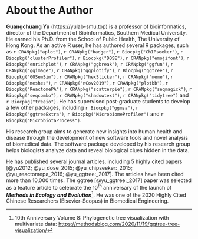 \newpage

# About the Author {#author .unnumbered}

**Guangchuang Yu** (https://yulab-smu.top) is a professor of bioinformatics, director of the Department of Bioinformatics, Southern Medical University. He earned his Ph.D. from the School of Public Health, The University of Hong Kong. As an active R user, he has authored several R packages, such as `r CRANpkg("aplot")`, `r CRANpkg("badger")`, `r Biocpkg("ChIPseeker")`, `r Biocpkg("clusterProfiler")`, `r Biocpkg("DOSE")`, `r CRANpkg("emojifont")`, `r Biocpkg("enrichplot")`, `r CRANpkg("ggbreak")`, `r CRANpkg("ggfun")`, `r CRANpkg("ggimage")`, `r CRANpkg("ggplotify")`, `r Biocpkg("ggtree")`, `r Biocpkg("GOSemSim")`, `r CRANpkg("hexSticker")`, `r CRANpkg("meme")`, `r Biocpkg("meshes")`, `r CRANpkg("nCov2019")`, `r CRANpkg("plotbb")`, `r Biocpkg("ReactomePA")`, `r CRANpkg("scatterpie")`, `r CRANpkg("seqmagick")`, `r Biocpkg("seqcombo")`, `r CRANpkg("shadowtext")`, `r CRANpkg("tidytree")` and `r Biocpkg("treeio")`. He has supervised post-graduate students to develop a few other packages, including `r Biocpkg("ggmsa")`, `r Biocpkg("ggtreeExtra")`, `r Biocpkg("MicrobiomeProfiler")` and `r Biocpkg("MicrobiotaProcess")`. 


His research group aims to generate new insights into human health and disease through the development of new software tools and novel analysis of biomedical data. The software package developed by his research group helps biologists analyze data and reveal biological clues hidden in the data. 


He has published several journal articles, including 5 highly cited papers [@yu2012; @yu_dose_2015; @yu_chipseeker:_2015; @yu_reactomepa_2016; @yu_ggtree:_2017]. The articles have been cited more than 10,000 times. The ggtree [@yu_ggtree:_2017] paper was selected as a feature article to celebrate the 10^th^ anniversary of the launch of **_Methods in Ecology and Evolution_**^[10th Anniversary Volume 8: Phylogenetic tree visualization with multivariate data: <https://methodsblog.com/2020/11/19/ggtree-tree-visualization/>]. He was one of the 2020 Highly Cited Chinese Researchers (Elsevier-Scopus) in Biomedical Engineering.


